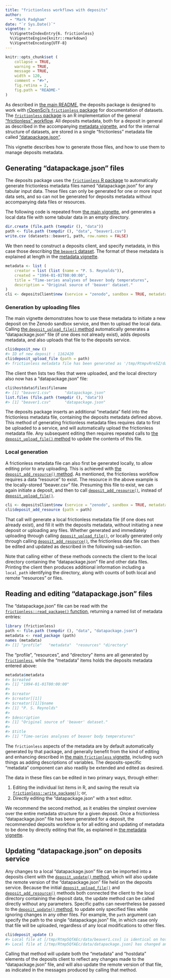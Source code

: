 ```yaml
---
title: "frictionless workflows with deposits"
author: 
  - "Mark Padgham"
date: "`r Sys.Date()`"
vignette: >
  %\VignetteIndexEntry{6. frictionless}
  %\VignetteEngine{knitr::rmarkdown}
  %\VignetteEncoding{UTF-8}
---
```


```r
knitr::opts_chunk$set (
    collapse = TRUE,
    warning = TRUE,
    message = TRUE,
    width = 120,
    comment = "#>",
    fig.retina = 2,
    fig.path = "README-"
)
```

As described in [the main
README](https://docs.ropensci.org/deposits/index.html#the-deposits-workflow),
the deposits package is designed to work with [rOpenSci's `frictionless`
package](https://docs.ropensci.org/frictionless) for documentation of datasets.
The [`frictionless` package](https://docs.ropensci.org/frictionless) is an R
implementation of the general ["frictionless"
workflow](https://frictionlessdata.io). All deposits metadata, both for a
deposit in general as described in the accompanying [metadata
vignette](https://docs.ropensci.org/deposits/articles/metadata.html), and for
the internal structure of datasets, are stored in a single "frictionless"
metadata file called
["datapackage.json"](https://frictionlessdata.io/blog/2016/07/21/publish-any/#_2-add-a-datapackage-json-file).

This vignette describes how to generate those files, and how to use them to
manage deposits metadata.

## Generating "datapackage.json" files

The deposits package uses the [`frictionless` R
package](https://docs.ropensci.org/frictionless) to automatically generate
frictionless metadata files named "datapackage.json" for any tabular input
data. These files can only be generated for one or more input data sets, and so
can not be generated for deposits metadata without accompanying data files or
resources.

The following code is repeated from [the main
vignette](https://docs.ropensci.org/deposits/articles/deposits.html), and
generates a local data file with some tabular data in an empty directory.

```r
dir.create (file.path (tempdir (), "data"))
path <- file.path (tempdir (), "data", "beaver1.csv")
write.csv (datasets::beaver1, path, row.names = FALSE)
```

We then need to construct a deposits client, and specify metadata, in this
case those describing [the `beaver1`
dataset](https://stat.ethz.ch/R-manual/R-devel/library/datasets/html/beavers.html).
The format of these metadata is explained at length in the [metadata
vignette](https://docs.ropensci.org/deposits/articles/metadata.html).

```r
metadata <- list (
    creator = list (list (name = "P. S. Reynolds")),
    created = "1994-01-01T00:00:00",
    title = "Time-series analyses of beaver body temperatures",
    description = "Original source of 'beaver' dataset."
)
cli <- depositsClient$new (service = "zenodo", sandbox = TRUE, metadata = metadata)
```

### Generation by uploading files

The main vignette demonstrates how to use these metadata to initiate a new
deposit on the Zenodo sandbox service, and then to upload the local data.
Calling [the `deposit_upload_file()`
method](https://docs.ropensci.org/deposits/reference/depositsClient.html#method-deposit-upload-file-)
automatically generates a "datapackage.json" file (if one does not already
exist), adds deposits metadata, and also uploads that file to the deposits
service.

```r
cli$deposit_new ()
#> ID of new deposit : 1162420
cli$deposit_upload_file (path = path)
#> frictionless metadata file has been generated as '/tmp/RtmpvRre5Z/data/datapackage.json'
```

The client then lists two files that were uploaded, and the local directory
also now has a "datapackage.json" file:

```r
cli$hostdata$files$filename
#> [1] "beaver1.csv"      "datapackage.json"
list.files (file.path (tempdir (), "data"))
#> [1] "beaver1.csv"      "datapackage.json"
```

The deposits package inserts an additional "metadata" field into the
frictionless metadata file, containing the deposits metadata defined above.
This method of generating frictionless metadata files requires data to first be
uploaded to a service, and will automatically upload the frictionless metadata
file. Any subsequent editing then requires repeated calls to [the
`deposit_upload_file()`
method](https://docs.ropensci.org/deposits/reference/depositsClient.html#method-deposit-upload-file-)
to update the contents of this file.

### Local generation 

A frictionless metadata file can also first be generated locally, to allow
editing prior to any uploading. This is achieved with [the
`deposit_add_resource()`
method](https://docs.ropensci.org/deposits/reference/depositsClient.html#method-deposit-add-resource-).
As mentioned, the frictionless workflow requires a data "resource" to exist.
The resource in the above example is the locally-stored "beaver.csv" file.
Presuming this file to exist, we can again initiate a deposit, and then to call
[`deposit_add_resource()`](https://docs.ropensci.org/deposits/reference/depositsClient.html#method-deposit-add-resource-),
instead of
[`deposit_upload_file()`](https://docs.ropensci.org/deposits/reference/depositsClient.html#method-deposit-upload-file-).

```r
cli <- depositsClient$new (service = "zenodo", sandbox = TRUE, metadata = metadata)
cli$deposit_add_resource (path = path)
```

That call will generate a local frictionless metadata file (if one does not
already exist), and fill it with the deposits metadata, without initiating a
new deposit or uploading any files. Whether generated and immediately uploading
through calling
[`deposit_upload_file()`](https://docs.ropensci.org/deposits/reference/depositsClient.html#method-deposit-upload-file-),
or locally generated only through calling
[`deposit_add_resource()`](https://docs.ropensci.org/deposits/reference/depositsClient.html#method-deposit-add-resource-),
the frictionless data file can then be edited and updated as described in the
following sub-section.

Note that calling either of these methods connects the client to the local
directory containing the "datapackage.json" file and other data files. Printing
the client then produces additional information including a `local_path`
identifying the directory, along with counts of both local and remote
"resources" or files.


## Reading and editing "datapackage.json" files

The "datapackage.json" file can be read with the
[`frictionless::read_package()`
function](https://docs.ropensci.org/frictionless/reference/read_package.html),
returning a named list of metadata entries:

```r
library (frictionless)
path <- file.path (tempdir (), "data", "datapackage.json")
metadata <- read_package (path)
names (metadata)
#> [1] "profile"   "metadata"  "resources" "directory"
```

The "profile", "resources", and "directory" items are all generated by
[`frictionless`](https://docs.ropensci.org/frictionless/), while the "metadata"
items holds the deposits metadata entered above:

```r
metadata$metadata
#> $created
#> [1] "1994-01-01T00:00:00"
#>
#> $creator
#> $creator[[1]]
#> $creator[[1]]$name
#> [1] "P. S. Reynolds"
#>
#> $description
#> [1] "Original source of 'beaver' dataset."
#>
#> $title
#> [1] "Time-series analyses of beaver body temperatures"
```

The `frictionless` aspects of the metadata are by default automatically
generated by that package, and generally benefit from the kind of editing and
enhancing described in [the main `frictionless`
vignette](https://docs.ropensci.org/frictionless/articles/frictionless.html#create-and-edit-a-data-package),
including such things as adding descriptions of variables. The
deposits-specific "metadata" component can also readily be extended and
edited as desired.

The data in these files can be edited in two primary ways, through either:

1. Editing the individual list items in R, and saving the result via
   [`frictionless::write_package()`](https://docs.ropensci.org/frictionless/reference/write_package.html);
   or,
2. Directly editing the "datapackage.json" with a text editor.

We recommend the second method, as it enables the simplest overview over the
entire metadata structure for a given deposit. Once a frictionless
"datapackage.json" file has been generated for a deposit, the recommended
deposits workflow is for all editing and updating of metadata to be done by
directly editing that file, as explained in [the metadata
vignette](https://docs.ropensci.org/deposits/articles/metadata.html).

## Updating "datapackage.json" on deposits service

Any changes to a local "datapackage.json" file can be imported into a deposits
client with the [`deposit_update()`
method](https://docs.ropensci.org/deposits/reference/depositsClient.html#method-deposit-update-),
which will also update the remote version of the "datapackage.json" file held
on the deposits service. Because the initial
[`deposit_upload_file()`](https://docs.ropensci.org/deposits/reference/depositsClient.html#method-deposit-upload-file-)
and
[`deposit_add_resource()`](https://docs.ropensci.org/deposits/reference/depositsClient.html#method-deposit-add-resource-)
methods both connected the client to the local directory containing the deposit
data, the update method can be called directly without any parameters. Specific
paths can nevertheless be passed to the [`deposit_update()`
method](https://docs.ropensci.org/deposits/reference/depositsClient.html#method-deposit-update-),
to update only specified files while ignoring changes in any other files. For
example, the `path` argument can specify the path to the single
"datapackage.json" file, in which case only that file will be uploaded,
regardless of any local modifications to other files.

```r
cli$deposit_update ()
#> Local file at [/tmp/Rtmp5QfAEc/data/beaver1.csv] is identical on host and will not be uploaded.
#> Local file at [/tmp/Rtmp5QfAEc/data/datapackage.json] has changed and will now be uploaded.
```

Calling that method will update both the "metadata" and "hostdata" elements of
the deposits client to reflect any changes made to the "datapackage.json" file,
and will also update the remote version of that file, as indicated in the
messages produced by calling that method.
